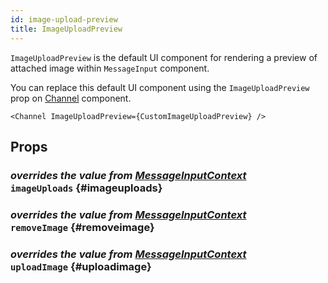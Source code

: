 ```yaml
---
id: image-upload-preview
title: ImageUploadPreview
---
```



`ImageUploadPreview` is the default UI component for rendering a preview of attached image within `MessageInput` component.

You can replace this default UI component using the `ImageUploadPreview` prop on [Channel](../core-components/channel.mdx) component.

```tsx
<Channel ImageUploadPreview={CustomImageUploadPreview} />
```

## Props

### <div class="label description">_overrides the value from [MessageInputContext](../contexts/message_input_context.mdx#imageuploads)_</div> `imageUploads` {#imageuploads}

<ImageUploads />

### <div class="label description">_overrides the value from [MessageInputContext](../contexts/message_input_context.mdx#removeimage)_</div> `removeImage` {#removeimage}

<RemoveImage />

### <div class="label description">_overrides the value from [MessageInputContext](../contexts/message_input_context.mdx#uploadimage)_</div> `uploadImage` {#uploadimage}

<UploadImage />
